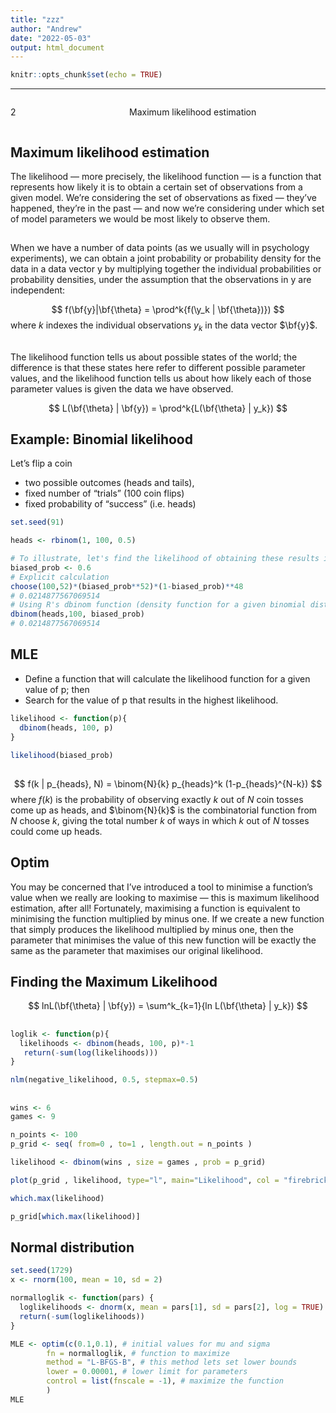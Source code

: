 ```yaml
---
title: "zzz"
author: "Andrew"
date: "2022-05-03"
output: html_document
---
```


```r
knitr::opts_chunk$set(echo = TRUE)
```


------------------------------------------------------------------------
::: columns
::: {.column width="35%"}
::: topic-number
2
:::
:::

::: {.column width="65%"}
::: topic-text
Maximum likelihood estimation
:::
:::
:::

## Maximum likelihood estimation {.smaller}

The likelihood — more precisely, the likelihood function — is a function that represents how likely it is to obtain a certain set of observations from a given model. We’re considering the set of observations as fixed — they’ve happened, they’re in the past — and now we’re considering under which set of model parameters we would be most likely to observe them.


##

When we have a number of data points (as we usually will in psychology experiments), we can obtain a joint probability or probability density for the data in a data vector y by multiplying together the individual probabilities or probability densities, under the assumption that the observations in y are independent:

$$
f(\bf{y}|\bf{\theta} = \prod^k{f(\y_k | \bf{\theta})})
$$
where $k$ indexes the individual observations $y_k$ in the data vector $\bf{y}$.

##

The likelihood function tells us about possible states of the world; the difference is that these states here refer to different possible parameter values, and the likelihood function tells us about how likely each of those parameter values is given the data we have observed.

$$
L(\bf{\theta} | \bf{y}) = \prod^k{L(\bf{\theta} | y_k})
$$

## Example: Binomial likelihood

Let's flip a coin

- two possible outcomes (heads and tails),
- fixed number of “trials” (100 coin flips)
- fixed probability of “success” (i.e.  heads)

```r
set.seed(91)

heads <- rbinom(1, 100, 0.5)
```



```r
# To illustrate, let's find the likelihood of obtaining these results if p was 0.6—that is, if our coin was biased in such a way to show heads 60% of the time.
biased_prob <- 0.6
# Explicit calculation
choose(100,52)*(biased_prob**52)*(1-biased_prob)**48
# 0.0214877567069514
# Using R's dbinom function (density function for a given binomial distribution)
dbinom(heads,100, biased_prob)
# 0.0214877567069514
```



## MLE

- Define a function that will calculate the likelihood function for a given value of p; then
- Search for the value of p that results in the highest likelihood.

```r
likelihood <- function(p){
  dbinom(heads, 100, p)
}

likelihood(biased_prob)
```


##

$$
f(k | p_{heads}, N) = \binom{N}{k} p_{heads}^k (1-p_{heads}^{N-k})
$$
where $f(k)$ is the probability of observing exactly $k$ out of $N$ coin tosses come up as heads, and $\binom{N}{k}$ is the combinatorial function from $N$ choose $k$, giving the total number
$k$ of ways in which $k$ out of $N$ tosses could come up heads.

## Optim

You may be concerned that I’ve introduced a tool to minimise a function’s value when we really are looking to maximise — this is maximum likelihood estimation, after all! Fortunately, maximising a function is equivalent to minimising the function multiplied by minus one. If we create a new function that simply produces the likelihood multiplied by minus one, then the parameter that minimises the value of this new function will be exactly the same as the parameter that maximises our original likelihood.


## Finding the Maximum Likelihood

$$
lnL(\bf{\theta} | \bf{y}) = \sum^k_{k=1}{ln L(\bf{\theta} | y_k})
$$

##

```r
loglik <- function(p){
  likelihoods <- dbinom(heads, 100, p)*-1
   return(-sum(log(likelihoods)))
}

```


```r
nlm(negative_likelihood, 0.5, stepmax=0.5)
```


## 

```r
wins <- 6
games <- 9
```

```r
n_points <- 100
p_grid <- seq( from=0 , to=1 , length.out = n_points )
```

```r
likelihood <- dbinom(wins , size = games , prob = p_grid)
```
```r
plot(p_grid , likelihood, type="l", main="Likelihood", col = "firebrick3", lwd = 2)
```
```r
which.max(likelihood)
```


```r
p_grid[which.max(likelihood)]
```



## Normal distribution

```r
set.seed(1729)
x <- rnorm(100, mean = 10, sd = 2)
```

```r
normalloglik <- function(pars) {
  loglikelihoods <- dnorm(x, mean = pars[1], sd = pars[2], log = TRUE)
  return(-sum(loglikelihoods))
}
```

```r

MLE <- optim(c(0.1,0.1), # initial values for mu and sigma
        fn = normalloglik, # function to maximize
        method = "L-BFGS-B", # this method lets set lower bounds
        lower = 0.00001, # lower limit for parameters
        control = list(fnscale = -1), # maximize the function
        )
MLE
```

